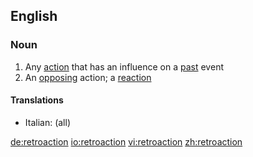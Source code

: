 ==English==

===Noun===
{{en-noun}}

# Any [[action]] that has an influence on a [[past]] event
# An [[opposing]] action; a [[reaction]]

====Translations====
{{top}}
*Italian: {{t|it|retroazione|f}} (all)
{{mid}}

{{bottom}}

[[de:retroaction]]
[[io:retroaction]]
[[vi:retroaction]]
[[zh:retroaction]]